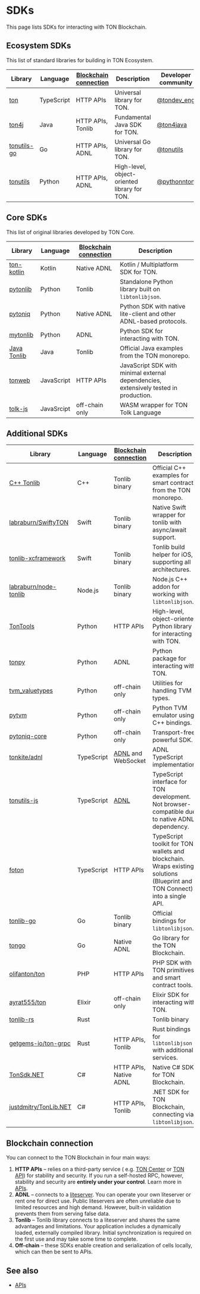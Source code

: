 
# SDKs

This page lists SDKs for interacting with TON Blockchain.


## Ecosystem SDKs

This list of standard libraries for building in TON Ecosystem.

| Library                                                 | Language   | [Blockchain connection](#blockchain-connection) | Description                                 | Developer community                    |
|---------------------------------------------------------|------------|-------------------------------------------------|---------------------------------------------|----------------------------------------|
| [ton](https://github.com/ton-org/ton)                   | TypeScript | HTTP APIs                                       | Universal library for TON. | [@tondev_eng](https://t.me/tondev_eng) |
| [ton4j](https://github.com/neodix42/ton4j)              | Java       | HTTP APIs, Tonlib                               | Fundamental Java SDK for TON.               | [@ton4java](https://t.me/ton4java)     |
| [tonutils-go](https://github.com/xssnick/tonutils-go)   | Go         | HTTP APIs, ADNL                                 | Universal Go library for TON.               | [@tonutils](https://t.me/ton4java)     |
| [tonutils](https://github.com/nessshon/tonutils)        | Python     | HTTP APIs, ADNL                                 | High-level, object-oriented library for TON. | [@pythonnton](https://t.me/pythonnton) |



## Core SDKs

This list of original libraries developed by TON Core.

| Library                                                   | Language     | [Blockchain connection](#blockchain-connection) | Description                                                                          |
|-----------------------------------------------------------|--------------|-----------------------|--------------------------------------------------------------------------------------|
| [ton-kotlin](https://github.com/ton-community/ton-kotlin) | Kotlin       | Native ADNL           | Kotlin / Multiplatform SDK for TON.                                                  |
| [pytonlib](https://github.com/toncenter/pytonlib)         | Python       | Tonlib                | Standalone Python library built on `libtonlibjson`.                                  |
| [pytoniq](https://github.com/yungwine/pytoniq)            | Python       | Native ADNL           | Python SDK with native lite-client and other ADNL-based protocols.                   |
| [mytonlib](https://github.com/igroman787/mytonlib)                          | Python     | ADNL                                                                    | Python SDK for interacting with TON.                                                                                                                                      |
| [Java Tonlib](https://github.com/ton-blockchain/tonlib-java)           | Java         | Tonlib                | Official Java examples from the TON monorepo.                                                                                                                             |
| [tonweb](https://github.com/toncenter/tonweb)             | JavaScript   | HTTP APIs             | JavaScript SDK with minimal external dependencies, extensively tested in production. |
| [tolk-js](https://github.com/ton-blockchain/tolk-js)      | JavaSrcipt   | off-chain only        | WASM wrapper for TON Tolk Language |


## Additional SDKs

| Library                                                                     | Language   | [Blockchain connection](#blockchain-connection)                         | Description                                                                                                                                                               |
| --------------------------------------------------------------------------- |------------|-------------------------------------------------------------------------|---------------------------------------------------------------------------------------------------------------------------------------------------------------------------|
| [C++ Tonlib](https://github.com/ton-blockchain/ton/tree/master/example/cpp) | C++        | Tonlib binary                                                           | Official C++ examples for smart contracts from the TON monorepo.                                                                                                          |
| [labraburn/SwiftyTON](https://github.com/labraburn/SwiftyTON)               | Swift      | Tonlib binary                                                           | Native Swift wrapper for tonlib with async/await support.                                                                                                                 |
| [tonlib-xcframework](https://github.com/labraburn/tonlib-xcframework)       | Swift      | Tonlib binary                                                           | Tonlib build helper for iOS, supporting all architectures.                                                                                                                |
| [labraburn/node-tonlib](https://github.com/labraburn/node-tonlib)           | Node.js    | Tonlib binary                                                           | Node.js C++ addon for working with `libtonlibjson`.                                                                                                                       |
| [TonTools](https://github.com/yungwine/TonTools)                            | Python     | HTTP APIs                                                               | High-level, object-oriented Python library for interacting with TON.                                                                                                      |
| [tonpy](https://github.com/disintar/tonpy)                                  | Python     | ADNL                                                                    | Python package for interacting with TON.                                                                                                                                  |
| [tvm_valuetypes](https://github.com/toncenter/tvm_valuetypes)               | Python     | off-chain only                                                          | Utilities for handling TVM types.                                                                                                                                         |
| [pytvm](https://github.com/yungwine/pytvm)                                  | Python     | off-chain only                                                          | Python TVM emulator using C++ bindings.                                                                                                                                   |
| [pytoniq-core](https://github.com/yungwine/pytoniq-core)                    | Python     | off-chain only                                                          | Transport-free, powerful SDK.                                                                                                                                             |
| [tonkite/adnl](https://github.com/tonkite/adnl)                             | TypeScript | [ADNL](/v3/documentation/network/protocols/adnl/adnl-tcp) and WebSocket | ADNL TypeScript implementation.                                                                                                                                           |
| [tonutils-js](https://github.com/thekiba/tonutils)                          | TypeScript | [ADNL](/v3/documentation/network/protocols/adnl/adnl-tcp)               | TypeScript interface for TON development. Not browser-compatible due to native ADNL dependency.                                                                           |
| [foton](https://foton.sh/)                                                  | TypeScript | HTTP APIs                                                               | TypeScript toolkit for TON wallets and blockchain. Wraps existing solutions (Blueprint and TON Connect) into a single API.                                               |
| [tonlib-go](https://github.com/ton-blockchain/tonlib-go)                    | Go         | Tonlib binary                                                           | Official bindings for `libtonlibjson`.                                                                                                                                      |
| [tongo](https://github.com/tonkeeper/tongo)              | Go         | Native ADNL                                                             | Go library for the TON Blockchain. |
| [olifanton/ton](https://github.com/olifanton/ton)                           | PHP        | HTTP APIs                                                               | PHP SDK with TON primitives and smart contract tools.                                                                                                                     |
| [ayrat555/ton](https://github.com/ayrat555/ton)                             | Elixir     | off-chain only                                                          | Elixir SDK for interacting with TON.                                                                                                                                      |
| [tonlib-rs](https://github.com/ston-fi/tonlib-rs)             | Rust       |                                                                         | Tonlib binary         | Rust SDK for TON, using the binary dependency from the TON monorepo.|
| [getgems-io/ton-grpc](https://github.com/getgems-io/ton-grpc) | Rust       | HTTP APIs, Tonlib                                                       | Rust bindings for `libtonlibjson` with additional services.                    |
| [TonSdk.NET](https://github.com/continuation-team/TonSdk.NET)    | C#         | HTTP APIs, Native ADNL                                                  | Native C# SDK for TON Blockchain.                         |
| [justdmitry/TonLib.NET](https://github.com/justdmitry/TonLib.NET) | C#         | HTTP APIs, Tonlib                                                       | .NET SDK for TON Blockchain, connecting via `libtonlibjson`. |


## Blockchain connection


You can connect to the TON Blockchain in four main ways:

1. **HTTP APIs** – relies on a third-party service ( e.g. [TON Center](https://toncenter.com/api/v2/) or [TON API](https://tonapi.io/api-v2)) for stability and security. If you run a self-hosted RPC, however, stability and security are **entirely under your control**. Learn more in [APIs](/v3/guidelines/dapps/apis-sdks/sdk/).
2. **ADNL** – connects to a [liteserver](/v3/guidelines/nodes/running-nodes/liteserver-node). You can operate your own liteserver or rent one for direct use. Public liteservers are often unreliable due to limited resources and high demand. However, built-in validation prevents them from serving false data.
3. **Tonlib** – Tonlib library connects to a liteserver and shares the same advantages and limitations. Your application includes a dynamically loaded, externally compiled library. Initial synchronization is required on the first use and may take some time to complete.
4. **Off-chain** – these SDKs enable creation and serialization of cells locally, which can then be sent to APIs.


## See also

- [APIs](/v3/guidelines/dapps/apis-sdks/sdk/)

<Feedback />
